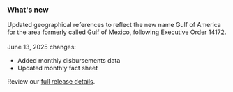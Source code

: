 ### What's new

Updated geographical references to reflect the new name Gulf of America for the area formerly called Gulf of Mexico, following Executive Order 14172.  
<br />
June 13, 2025 changes:
- Added <Link href="downloads/disbursements-by-month//" linkType="default">monthly disbursements data</Link>
- Updated <Link href="fact-sheet/" linkType="default">monthly fact sheet</Link>

Review our [full release details](https://github.com/ONRR/nrrd/releases).
